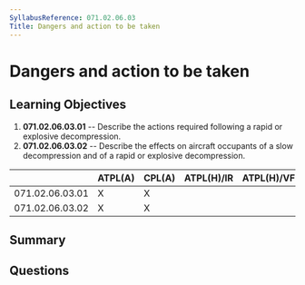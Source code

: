 ```yaml
---
SyllabusReference: 071.02.06.03
Title: Dangers and action to be taken
---
```


# Dangers and action to be taken

## Learning Objectives

1. **071.02.06.03.01** -- Describe the actions required following a rapid or
   explosive decompression.
2. **071.02.06.03.02** -- Describe the effects on aircraft occupants of a slow
   decompression and of a rapid or explosive decompression.

|                 | ATPL(A) | CPL(A) | ATPL(H)/IR | ATPL(H)/VFR | CPL(H) | IR  | CBIR(A) |
| --------------- | ------- | ------ | ---------- | ----------- | ------ | --- | ------- |
| 071.02.06.03.01 | X       | X      |            |             |        |     |         |
| 071.02.06.03.02 | X       | X      |            |             |        |     |         |

## Summary

## Questions
